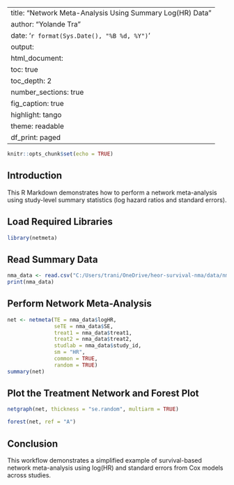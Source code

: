 
---
title: "Network Meta-Analysis Using Summary Log(HR) Data"
author: "Yolande Tra"
date: '`r format(Sys.Date(), "%B %d, %Y")`'
output:
  html_document:
    toc: true
    toc_depth: 2
    number_sections: true
    fig_caption: true
    highlight: tango
    theme: readable
    df_print: paged
---

```{r setup, include=FALSE}
knitr::opts_chunk$set(echo = TRUE)
```

## Introduction

This R Markdown demonstrates how to perform a network meta-analysis using study-level summary statistics (log hazard ratios and standard errors).

## Load Required Libraries

```{r libraries}
library(netmeta)
```

## Read Summary Data

```{r read-summary}
nma_data <- read.csv("C:/Users/trani/OneDrive/heor-survival-nma/data/nma_summary_loghr_data.csv")
print(nma_data)
```

## Perform Network Meta-Analysis

```{r netmeta-analysis}
net <- netmeta(TE = nma_data$logHR,
               seTE = nma_data$SE,
               treat1 = nma_data$treat1,
               treat2 = nma_data$treat2,
               studlab = nma_data$study_id,
               sm = "HR",
               common = TRUE,
               random = TRUE)
summary(net)
```

## Plot the Treatment Network and Forest Plot

```{r plot-network}
netgraph(net, thickness = "se.random", multiarm = TRUE)
```

```{r forest-plot}
forest(net, ref = "A")
```

## Conclusion

This workflow demonstrates a simplified example of survival-based network meta-analysis using log(HR) and standard errors from Cox models across studies.
